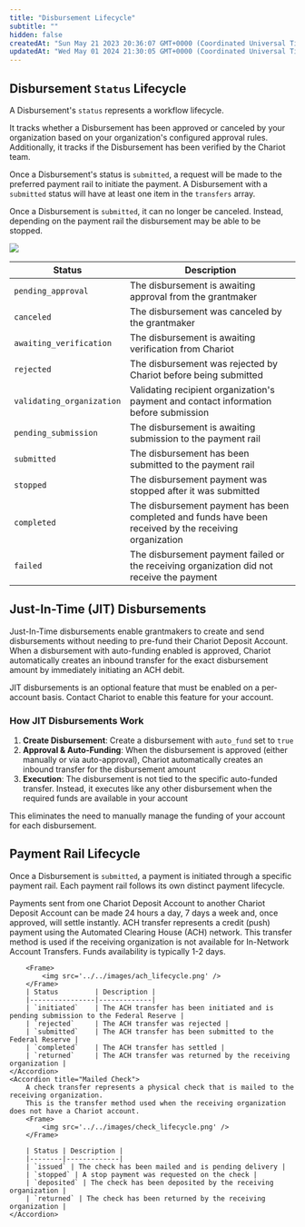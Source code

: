 ```yaml
---
title: "Disbursement Lifecycle"
subtitle: ""
hidden: false
createdAt: "Sun May 21 2023 20:36:07 GMT+0000 (Coordinated Universal Time)"
updatedAt: "Wed May 01 2024 21:30:05 GMT+0000 (Coordinated Universal Time)"
---
```

## Disbursement `Status` Lifecycle
A Disbursement's `status` represents a workflow lifecycle.

It tracks whether a Disbursement has been approved or canceled by your organization based on your organization's configured approval rules.
Additionally, it tracks if the Disbursement has been verified by the Chariot team.

Once a Disbursement's status is `submitted`, a request will be made to the preferred payment rail to initiate the payment.
A Disbursement with a `submitted` status will have at least one item in the `transfers` array.

Once a Disbursement is `submitted`, it can no longer be canceled. Instead, depending on the payment rail the disbursement may be able to be stopped.
<Frame>
    <img src='../../images/disbursement_lifecycle.png' />
</Frame>

 Status | Description |
|--------|-------------|
| `pending_approval` | The disbursement is awaiting approval from the grantmaker |
| `canceled` | The disbursement was canceled by the grantmaker |
| `awaiting_verification` | The disbursement is awaiting verification from Chariot |
| `rejected` | The disbursement was rejected by Chariot before being submitted|
| `validating_organization` | Validating recipient organization's payment and contact information before submission |
| `pending_submission` | The disbursement is awaiting submission to the payment rail|
| `submitted` | The disbursement has been submitted to the payment rail |
| `stopped` | The disbursement payment was stopped after it was submitted |
| `completed` | The disbursement payment has been completed and funds have been received by the receiving organization |
| `failed` | The disbursement payment failed or the receiving organization did not receive the payment |

## Just-In-Time (JIT) Disbursements

Just-In-Time disbursements enable grantmakers to create and send disbursements without needing to pre-fund their Chariot Deposit Account. When a disbursement with auto-funding enabled is approved, Chariot automatically creates an inbound transfer for the exact disbursement amount by immediately initiating an ACH debit.

<Note>
JIT disbursements is an optional feature that must be enabled on a per-account basis. Contact Chariot to enable this feature for your account.
</Note>

### How JIT Disbursements Work

1. **Create Disbursement**: Create a disbursement with `auto_fund` set to `true`
2. **Approval & Auto-Funding**: When the disbursement is approved (either manually or via auto-approval), Chariot automatically creates an inbound transfer for the disbursement amount
3. **Execution**: The disbursement is not tied to the specific auto-funded transfer. Instead, it executes like any other disbursement when the required funds are available in your account

This eliminates the need to manually manage the funding of your account for each disbursement.

## Payment Rail Lifecycle

Once a Disbursement is `submitted`, a payment is initiated through a specific payment rail. Each payment rail follows its own distinct payment lifecycle.

<AccordionGroup>
    <Accordion title="In-Network Payments">
        Payments sent from one Chariot Deposit Account<span title="Chariot is a financial technology company, not a bank. Chariot Accounts come with a Demand Deposit Account through our banking services partner, Column N.A., Member FDIC. Deposits in Chariot Accounts are eligible for FDIC insurance up to $250,000 per depositor, for each insurable capacity in which the account is held."><sup><Icon icon="fa-regular fa-circle-info" size="2.5"/></sup></span> to another Chariot Deposit Account can be made 24 hours a day, 7 days a week and, once approved, will settle instantly.
    </Accordion>
    <Accordion title="ACH">
        ACH transfer represents a credit (push) payment using the Automated Clearing House (ACH) network.
        This transfer method is used if the receiving organization is not available for In-Network Account Transfers.
        Funds availability is typically 1-2 days.

        <Frame>
            <img src='../../images/ach_lifecycle.png' />
        </Frame>
        | Status         | Description |
        |----------------|-------------|
        | `initiated`    | The ACH transfer has been initiated and is pending submission to the Federal Reserve |
        | `rejected`     | The ACH transfer was rejected |
        | `submitted`    | The ACH transfer has been submitted to the Federal Reserve |
        | `completed`    | The ACH transfer has settled |
        | `returned`     | The ACH transfer was returned by the receiving organization |
    </Accordion>
    <Accordion title="Mailed Check">
        A check transfer represents a physical check that is mailed to the receiving organization.
        This is the transfer method used when the receiving organization does not have a Chariot account.
        <Frame>
            <img src='../../images/check_lifecycle.png' />
        </Frame>

        | Status | Description |
        |--------|-------------|
        | `issued` | The check has been mailed and is pending delivery |
        | `stopped` | A stop payment was requested on the check |
        | `deposited` | The check has been deposited by the receiving organization |
        | `returned` | The check has been returned by the receiving organization |
    </Accordion>

</AccordionGroup>